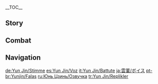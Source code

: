 {{CharacterTabs}}
{{LanguageTabs}}
__TOC__
==Story==
{{VO/Story
|character           = Yun Jin

|vo_01_01_title      = Hello
|vo_01_01_file       = VO_{language}{character} Hello.ogg
|vo_01_01_tx         = As the saying goes, you never truly know someone until you meet them in person, and at long last, I finally have the great honor of meeting you today. My name is Yun Jin, and I am humbled to be the director of of the [[Yun-Han Opera Troupe]]. We have been performing at [[Heyu Tea House]] as of late, and we'd be honored to have you attend a performance sometime.

<!-- Chat -->
|vo_02_01_title      = Chat: Sensitive Topic
|vo_02_01_file       = VO_{language}{character} Chat - Sensitive Topic.ogg
|vo_02_01_tx         = My waistband has been feeling a little snug these last couple of days... Methinks I perchance have overindulged...

|vo_02_02_title      = Chat: Relaxing
|vo_02_02_file       = VO_{language}{character} Chat - Relaxing.ogg
|vo_02_02_tx         = Ahhh... Yes, I shall spare myself the hair and makeup routine today, and happily idle my time away!

|vo_02_03_title      = Chat: Singing Opera
|vo_02_03_file       = VO_{language}{character} Chat - Singing Opera.ogg
|vo_02_03_tx         = (Translated) How gently do the clouds and flowers sway, as dancing winds meander through the vales.
|vo_02_03_actualtx   = {{zh|云婵娟来花婵娟，风流尽在山水间。}}
|vo_02_03_actualrm   = Yún chánjuān lái huā chánjuān, fēngliú jǐn zài shānshuǐ jiān.
|vo_02_03_actualtl   = <!--Translation-->

<!-- Weather -->
|vo_03_01_title      = When Thunder Strikes
|vo_03_01_file       = VO_{language}{character} When Thunder Strikes.ogg
|vo_03_01_tx         = *gasp* D&mdash;Did you hear that? Whew, it really startled me.

|vo_03_02_title      = When It Snows
|vo_03_02_file       = VO_{language}{character} When It Snows.ogg
|vo_03_02_tx         = (Translated) Fie! This cold shall be mine end!
|vo_03_02_actualtx   = {{zh|喂呀，冻煞我了。}}
|vo_03_02_actualrm   = Wèi ya, dòng shā wǒ liǎo.
|vo_03_02_actualtl   = <!--Translation-->

|vo_03_03_title      = When the Sun Is Out
|vo_03_03_file       = VO_{language}{character} When the Sun Is Out.ogg
|vo_03_03_tx         = What a sight to behold, the sun so warm and radiant...

<!-- Greetings -->
|vo_04_01_title      = Good Morning
|vo_04_01_file       = VO_{language}{character} Good Morning.ogg
|vo_04_01_tx         = Good morning! The dew at dawn is perfect for brewing tea, so I made some for you. Drink up, and then we'll head off!

|vo_04_02_title      = Good Afternoon
|vo_04_02_file       = VO_{language}{character} Good Afternoon.ogg
|vo_04_02_tx         = I'd like to indulge in a nap after lunch. Oh? ...You're not tired?

|vo_04_03_title      = Good Evening
|vo_04_03_file       = VO_{language}{character} Good Evening.ogg
|vo_04_03_tx         = Let's go listen to tonight's storytelling performance together. [[Tea Master Liu Su|Liu Su]]'s rendition of "[[Tea Master Liu Su#Xingqiu: Ring of Raining Blades|Ring of Raining Blades]]" is most sublime!
|vo_04_03_mention    = Tea Master Liu Su

|vo_04_04_title      = Good Night
|vo_04_04_file       = VO_{language}{character} Good Night.ogg
|vo_04_04_tx         = There's a chill in the air tonight, so you mustn't stay out late. Good night!

<!-- About character -->
|vo_05_01_title      = About {name}: Schooling
|vo_05_01_file       = VO_{language}{character} About {character} - Schooling.ogg
|vo_05_01_tx         = My schooling started very early. In fact, my earliest memories are of my father teaching me to read. Despite my best efforts, my ability is not half of his. Enough to write operas, but compared to his level of erudition, I still have much to strive for.

|vo_05_02_title      = About {name}: Opera Training
|vo_05_02_file       = VO_{language}{character} About {character} - Opera Training.ogg
|vo_05_02_tx         = In her youth, my mother was a famous opera singer in [[Liyue Harbor]], and I learned all the operas I know from her. But, you could never imagine how strict she was with me as a teacher. Thinking back on it now, I... *sigh* No, no, no, I'd rather not think about it at all.

<!-- About Us -->
|vo_06_01_title      = About Us: Opera Troupe
|vo_06_01_file       = VO_{language}{character} About Us - Opera Troupe.ogg
|vo_06_01_tx         = We have some grand performances coming up soon, and it just so happens that we have an opening for someone to play the part of a skilled swordfighter. I think you'd be a perfect match for the part. How about it? Would you like to join our troupe? We can even enjoy some tea together between acts.

|vo_06_02_title      = About Us: Rock 'n' Roll
|vo_06_02_friendship = 6
|vo_06_02_file       = VO_{language}{character} About Us - Rock 'n' Roll.ogg
|vo_06_02_tx         = Huh? You like rock 'n' roll? Oh, that's great! I'll be sure to bring you along the next time I go out to see a show. And when I get back, I can just tell the senior troupe members that I went out to visit you... Hehe, that way, they won't have any reason to get on my case about going out.

<!-- Miscellany -->
|vo_07_01_title      = About the [[Vision]]
|vo_07_01_friendship = 4
|vo_07_01_file       = VO_{language}{character} About the Vision.ogg
|vo_07_01_tx         = Hmm? My Vision? Hehe, I suppose the Lord of Geo must be a fan of the opera. Perhaps the old man was so delighted with my performance that he decided to grant me a Vision.
|vo_07_01_mention    = Morax

|vo_07_02_title      = Something to Share: Drinks
|vo_07_02_file       = VO_{language}{character} Something to Share - Drinks.ogg
|vo_07_02_tx         = One of my absolute favorite pastimes is trying out all kinds of new beverages. I've already tried all the sophisticated-sounding drinks that previous generations came up with &mdash; you know, like Pine Nectar Tea and Snow Blossom Tea. I'm beginning to worry that I'll run out of new drinks to try soon. You don't happen to have any recommendations, do you?

|vo_07_03_title      = Something to Share: Dreams
|vo_07_03_file       = VO_{language}{character} Something to Share - Dreams.ogg
|vo_07_03_tx         = Sometimes, I just feel like casting off my opera costume and going traveling overseas. You know, to explore the outside world. For now, I'll need to keep working hard at what I'm doing, so someday that dream can come true.

|vo_07_04_title      = Interesting Things
|vo_07_04_file       = VO_{language}{character} Interesting Things.ogg
|vo_07_04_tx         = The chirping of the songbirds at daybreak always puts me in the best of moods.

<!-- About Teammates -->
|vo_08_01_title      = About [[Xinyan]]
|vo_08_01_friendship = 4
|vo_08_01_file       = VO_{language}{character} About Xinyan.ogg
|vo_08_01_tx         = The elders of the troupe are always harping on about rock 'n' roll being a bad influence. Needless to say, they never approve of me going to see Xinyan's shows. "It's for your own good," they say. Hmph, all it's really about is their inability to accept anything new. Whatever, those old fogies can't tell me what to do. I'm going to keep rocking out at Xinyan's gigs, every week, and that's that.
|vo_08_01_mention    = Xinyan

|vo_08_02_title      = About [[Hu Tao]]
|vo_08_02_friendship = 4
|vo_08_02_file       = VO_{language}{character} About Hu Tao.ogg
|vo_08_02_tx         = Ah yes, Hu Tao. Very expressive face, and she has a sharp mind too &mdash; you can be discussing the most mundane thing in the world, and she'll always bring out a string of witty remarks. I admire her a lot. There's never a dull moment when you have friends like her around.
|vo_08_02_mention    = Hu Tao

|vo_08_03_title      = About [[Zhongli]]
|vo_08_03_friendship = 4
|vo_08_03_file       = VO_{language}{character} About Zhongli.ogg
|vo_08_03_tx         = The customs of the opera are very particular, and are passed down from generation to generation. Sometimes I find that I only know the hows but not the whys behind what we do. But when speaking with Zhongli, it is abundantly evident that he knows the origins behind almost everything. Who wouldn't be delighted to have such a connoisseur in their audience?
|vo_08_03_mention    = Zhongli

|vo_08_04_title      = About [[Ningguang]]
|vo_08_04_friendship = 4
|vo_08_04_file       = VO_{language}{character} About Ningguang.ogg
|vo_08_04_tx         = The Tianquan is a big spender and has made several very generous donations to our troupe. I can only return her generosity by delivering my best possible performance.
|vo_08_04_mention    = Ningguang

|vo_08_05_title      = About [[Xingqiu]]
|vo_08_05_friendship = 4
|vo_08_05_file       = VO_{language}{character} About Xingqiu.ogg
|vo_08_05_tx         = Oh, so you are also acquainted with Xingqiu? Haha, he is quite the clever one, and with a sharp wit as well. The moment you let your guard down, you're at risk of becoming the butt of one of his practical jokes... Don't say I didn't warn you.
|vo_08_05_mention    = Xingqiu

|vo_08_06_title      = About [[Shenhe]]
|vo_08_06_friendship = 4
|vo_08_06_quest      = The Crane Returns on the Wind
|vo_08_06_file       = VO_{language}{character} About Shenhe.ogg
|vo_08_06_tx         = I have long since known "The Divine Damsel of Devastation" inside out, back to front, but it was only very recently that I learned that the "divine damsel" in question is actually a real person. Life is full of strange twists sometimes! My only hope is that she can find true friendship and never be lonely again.
|vo_08_06_mention    = Shenhe

|vo_08_07_title      = About [[Keqing]]
|vo_08_07_friendship = 4
|vo_08_07_file       = VO_{language}{character} About Keqing.ogg
|vo_08_07_tx         = I have yet to see the Yuheng ever attend an opera performance. Now that I think about it, whenever I happen to see her out on the street, she always seems to be in a great hurry.
|vo_08_07_mention    = Keqing

|vo_08_08_title      = About [[Kaedehara Kazuha]]
|vo_08_08_friendship = 4
|vo_08_08_file       = VO_{language}{character} About Kaedehara Kazuha.ogg
|vo_08_08_tx         = Kaedehara Kazuha is among the many outlanders who enjoy Liyue opera. Whether it's an orchestral section or a percussive piece, he always sits there and listens quietly. Talk about great manners!
|vo_08_08_mention    = Kaedehara Kazuha

<!-- More About Character -->
|vo_09_01_title      = More About {name}: I
|vo_09_01_file       = VO_{language}{character} More About {character} - 01.ogg
|vo_09_01_tx         = Many of the operas we've been performing recently are new ones that I wrote after assuming the directorship of the troupe. I suppose the fact that I can both write and sing my own material has contributed to my rising popularity in Liyue Harbor.

|vo_09_02_title      = More About {name}: II
|vo_09_02_friendship = 3
|vo_09_02_file       = VO_{language}{character} More About {character} - 02.ogg
|vo_09_02_tx         = Per the tradition, actors must wrap their hair, put on full-face makeup and an elaborate costume, and make all sorts of other preparations before they take the stage. There's no doubt that an opera star in full attire looks spectacular, but achieving this look is frightfully exhausting. So I perform without hair and makeup whenever I have the option &mdash; and if I must perform in full dress, I try to select a costume that isn't too heavy. Fortunately, the good folks at Heyu Tea House are quite lenient with us. Otherwise, we'd be working ourselves to early graves.

|vo_09_03_title      = More About {name}: III
|vo_09_03_friendship = 4
|vo_09_03_file       = VO_{language}{character} More About {character} - 03.ogg
|vo_09_03_tx         = At the start of my opera career, I have to say I did let the standing ovations from our audiences go to my head a little. It wasn't long before I developed a captious attitude... If I didn't like the script, or if the stage was too small, or if I thought there weren't enough people in the audience, I would refuse to perform. Looking back now, it was all terribly arrogant of me... my goodness. I shall never let myself become so vain again.

|vo_09_04_title      = More About {name}: IV
|vo_09_04_friendship = 5
|vo_09_04_file       = VO_{language}{character} More About {character} - 04.ogg
|vo_09_04_tx         = Now that I think about it, the Yun-Han Opera Troupe has been under my leadership for quite some time now. Before taking it over, I only knew two things: how to write opera and how to perform it on stage. I never gave any thought to how to run a troupe. Becoming the troupe's director gave me a crash course in this unfamiliar area and I've experienced all the highs and lows of working with people along the way... Only now do I understand that life mirrors opera, just as opera reflects life.

|vo_09_05_title      = More About {name}: V
|vo_09_05_friendship = 6
|vo_09_05_file       = VO_{language}{character} More About {character} - 05.ogg
|vo_09_05_tx         = Well you know, many of Liyue's legends are centered around stories of gods and the adepti, so most operas focus on the supernatural, too. A prime example would be "The Divine Damsel of Devastation," which we have been performing recently. Long-time opera fans adore this sort of material, but in this age of humanity, I would rather like to tell stories about ordinary people. Yes, how grand it would be to sing about the hopes and dreams of ordinary people for all to hear. I've never shared these thoughts with anyone before... Thank you for listening so patiently. I'm fortunate to have a close friend like you.

<!-- Miscellany -->
|vo_10_01_title      = {name}'s Hobbies
|vo_10_01_file       = VO_{language}{character} Hobbies.ogg
|vo_10_01_tx         = My hobbies? Well, opera, of course! It's what I truly love and it's what I will be pursuing for the rest of my life.

|vo_10_02_title      = {name}'s Troubles
|vo_10_02_friendship = 6
|vo_10_02_file       = VO_{language}{character} Troubles.ogg
|vo_10_02_tx         = *sigh* Well, as you can probably imagine, I always have to be mindful of what I eat and make sure I stay in shape. It's a shame, because the temptation to indulge in all the tasty delicacies the city has to offer is just as strong to me as to anyone else...

|vo_10_03_title      = Favorite Food
|vo_10_03_file       = VO_{language}{character} Favorite Food.ogg
|vo_10_03_tx         = [[Tianshu Meat]], [[Black-Back Perch Stew]], [[Cured Pork Dry Hotpot]]... Oh, I just want them all!  Unfortunately, I basically never get to eat such things, but... um, if you don't mind me asking... Can you cook any of those dishes?

|vo_10_04_title      = Least Favorite Food
|vo_10_04_file       = VO_{language}{character} Least Favorite Food.ogg
|vo_10_04_tx         = Every day's the same... [[Stir-Fried Shrimp]], day in and day out. No matter how they prepare it, it always tastes the same. Ugh, ghastly! I really can't stand it anymore...

<!-- Receiving a Gift -->
|vo_11_01_title      = Receiving a Gift: I
|vo_11_01_file       = VO Yun Jin Receiving a Gift - 01.ogg
|vo_11_01_tx         = Mmm! There's no better feeling than indulging in your favorite food... It's a shame that I can only afford to have a little bite.

|vo_11_02_title      = Receiving a Gift: II
|vo_11_02_file       = VO Yun Jin Receiving a Gift - 02.ogg
|vo_11_02_tx         = Oh, what a magnificent feast! Wait a second, I'll grab us some drinks to accompany the meal.

|vo_11_03_title      = Receiving a Gift: III
|vo_11_03_file       = VO Yun Jin Receiving a Gift - 03.ogg
|vo_11_03_tx         = I'm sorry... This meal isn't really agreeing with me.

|vo_12_01_title      = Birthday
|vo_12_01_file       = VO_{language}{character} Birthday.ogg
|vo_12_01_tx         = Oh, so today's your birthday? Well, I wouldn't know how to throw you a feast if I tried... so how about I sing you a song? For you alone, an audience of one. So... what song would you like to hear me sing? The choice is yours.

<!-- Ascension -->
|vo_13_01_title      = Feelings About Ascension: Intro
|vo_13_01_ascension  = 1
|vo_13_01_file       = VO_{language}{character} Feelings About Ascension - 01.ogg
|vo_13_01_tx         = As the saying goes: "Achievement in a field is the result of how hard you are willing to work at it, not how much you enjoy it."

|vo_13_02_title      = Feelings About Ascension: Building Up
|vo_13_02_ascension  = 2
|vo_13_02_file       = VO_{language}{character} Feelings About Ascension - 02.ogg
|vo_13_02_tx         = It looks like all my rigorous training is finally paying off.

|vo_13_03_title      = Feelings About Ascension: Climax
|vo_13_03_ascension  = 4
|vo_13_03_file       = VO_{language}{character} Feelings About Ascension - 03.ogg
|vo_13_03_tx         = I began my training in the art of the spear hoping to enhance my performance in stage combat. I stuck with it hoping to master the techniques of self-defense. Today, it looks like I have finally achieved both of these goals.

|vo_13_04_title      = Feelings About Ascension: Conclusion
|vo_13_04_ascension  = 6
|vo_13_04_file       = VO_{language}{character} Feelings About Ascension - 04.ogg
|vo_13_04_tx         = The art of the spear is a vast and profound discipline... There is an almost infinite number of things one can learn. I am glad to have had you by my side during my training. Haha, I believe I've grasped the basics now. I daresay you'd better be careful when we're sparring together in the future.
}}

==Combat==
{{Combat VO
|character           = Yun Jin

|skill_1_tx          = ''(Tap/Release)'' And step!
|skill_2_tx          = ''(Tap/Release)'' And leap!
|skill_3_tx          = ''(Hold)'' Flags up!
|skill_4_tx          = ''(Hold)'' Flags fly!
|skill_5_tx          = ''(Tap/Release)'' Observe!

|burst_1_tx          = Break a leg!
|burst_2_tx          = Strike as one!
|burst_3_tx          = Your grand finale!

|sprint-s_1_file     = Sprint Start 01,Sprint Start 02,Sprint Start 03

|glider_1_file       = Deploying Wind Glider 01,Deploying Wind Glider 02,Deploying Wind Glider 03

|chest_1_tx          = The troupe appreciates any donation.
|chest_2_tx          = Hmm... Anything the troupe could use on our journey?
|chest_3_tx          = No need to stand on ceremony. I'll just take this.

|low-hp_1_tx         = Oof, watch the costume!
|low-hp_2_tx         = Ugh, the curtain's not down yet...
|low-hp_3_tx         = The script needs a rewrite...

<!-- Ally at Low HP -->
|ally-low-hp_1_tx    = Exit stage right!
|ally-low-hp_2_tx    = I'll save the show!

|fallen_1_tx         = Thank you... And goodnight...
|fallen_2_tx         = A true tragedy...
|fallen_3_tx         = The show... Must go on...

|hit-l_1_file        = Light Hit Taken 02
|hit-l_1_tx          = Stay in character...
|hit-l_2_file        = Light Hit Taken 01,Light Hit Taken 03,Light Hit Taken 04,Light Hit Taken 05,Light Hit Taken 06

|hit-h_1_tx          = How embarrassing...
|hit-h_2_tx          = This isn't stage fighting...
|hit-h_3_file        = Heavy Hit Taken 03,Heavy Hit Taken 04,Heavy Hit Taken 05,Heavy Hit Taken 06

|join_1_tx           = (Translated) Ahem! Oh, Maestro!
|join_1_actual_tx    = {{zh|走{{lmdash}}了{{lmdash}}}}
|join_1_actual_rm    = Zǒu{{lmdash}} liǎo{{lmdash}}
|join_1_actual_tl    = <!--Translation-->
|join_2_tx           = Hmm, which opera shall we perform today?
|join_3_tx           = Let's get this show on the road!

|atk-l_1_file        = Light Attack 01,Light Attack 02,Light Attack 03,Light Attack 04,Light Attack 05,Light Attack 06,Light Attack 07

|atk-m_1_file        = Mid Attack 01,Mid Attack 02,Mid Attack 03

|atk-h_1_file        = Heavy Attack 01,Heavy Attack 02,Heavy Attack 03

|climb_1_file        = Climbing 01,Climbing 02,Climbing 03,Climbing 04,Climbing 05

|climb-b_1_file      = Climbing Breath 01,Climbing Breath 02,Climbing Breath 03

|jump_1_file         = Jumping 01,Jumping 02,Jumping 03,Jumping 04,Jumping 05
}}

==Navigation==
{{Character Navbox|link type=vo}}

[[de:Yun Jin/Stimme]]
[[es:Yun Jin/Voz]]
[[it:Yun Jin/Battute]]
[[ja:雲菫/ボイス]]
[[pt-br:Yunjin/Falas]]
[[ru:Юнь Цзинь/Озвучка]]
[[tr:Yun Jin/Replikler]]